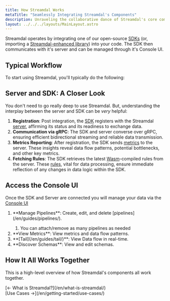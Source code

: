 ```yaml
---
title: How Streamdal Works
metaTitle: "Seamlessly Integrating Streamdal's Components"
description: Unraveling the collaborative dance of Streamdal's core components.
layout: ../../../layouts/MainLayout.astro
---
```




<Changes />

Streamdal operates by integrating one of our 
open-source [SDKs](/en/core-components/sdk/) (or, importing a 
[Streamdal-enhanced library](/en/core-components/libraries-shims/)) into your 
code. The SDK then communicates with it's server and can be managed through 
it's Console UI.

## Typical Workflow
To start using Streamdal, you'll typically do the following:

<GraphWrap src={streamdalWorkflow} alt="Streamdal workflow" />

## Server and SDK: A Closer Look

You don't need to go really deep to use Streamdal. But, understanding the 
interplay between the server and SDK can be _very_ helpful:

1. **Registration**: Post integration, the [SDK](/en/core-components/sdk/) registers with the Streamdal [server](/en/core-components/server/), affirming its status and its readiness to exchange data.
2. **Communication via gRPC**: The SDK and server converse over gRPC, ensuring efficient bidirectional streaming and reliable data transmission.
3. **Metrics Reporting**: After registration, the SDK sends [metrics](/en/engineering/metrics/) to the server. These insights reveal data flow patterns, potential bottlenecks, and other key metrics.
4. **Fetching Rules**: The SDK retrieves the latest <a href="/en/resources-support/glossary#wasm" class="pkeyword">Wasm</a>-compiled rules from the server. These <a href="/en/resources-support/glossary#rule-or-step" class="pkeyword">rules</a>, vital for data processing, ensure immediate reflection of any changes in data logic within the SDK.

<GraphWrap src={sdkFlow} alt="SDK flow" />

##  Access the Console UI
Once the SDK and Server are connected you will manage your data via the [Console UI](/en/core-components/console-ui)

<ol>
  <li>**Manage Pipelines**: Create, edit, and delete [pipelines](/en/guides/pipelines/).</li>
  <ol class="sol">
    <li>You can attach/remove as many pipelines as needed</li>
  </ol>
<li>**View Metrics**: View metrics and data flow patterns.</li>
<li>**[Tail](/en/guides/tail/)**: View Data flow in real-time.</li>
<li>**Discover Schemas**: View and edit schemas.</li>
</ol>

<RichImg src={consoleUi} alt="Console UI" />


## How It All Works Together

This is a high-level overview of how Streamdal's components all work together. 

<GraphWrap src={streamdalLogic} alt="How It all Works Together Diagram" />


<Footer type="2">
    <div slot="start">
        [← What is Streamdal?](/en/what-is-streamdal/)
    </div>
    <div slot="end">
        [Use Cases →](/en/getting-started/use-cases/)
    </div>
</Footer>